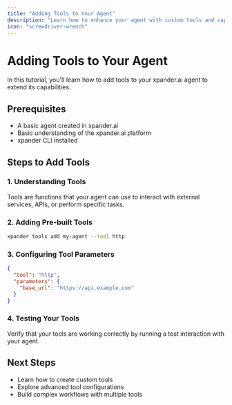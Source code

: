 ```yaml
---
title: "Adding Tools to Your Agent"
description: "Learn how to enhance your agent with custom tools and capabilities"
icon: "screwdriver-wrench"
---
```


# Adding Tools to Your Agent

In this tutorial, you'll learn how to add tools to your xpander.ai agent to extend its capabilities.

## Prerequisites
- A basic agent created in xpander.ai
- Basic understanding of the xpander.ai platform
- xpander CLI installed

## Steps to Add Tools

### 1. Understanding Tools
Tools are functions that your agent can use to interact with external services, APIs, or perform specific tasks.

### 2. Adding Pre-built Tools
```bash
xpander tools add my-agent --tool http
```

### 3. Configuring Tool Parameters
```json
{
  "tool": "http",
  "parameters": {
    "base_url": "https://api.example.com"
  }
}
```

### 4. Testing Your Tools
Verify that your tools are working correctly by running a test interaction with your agent.

## Next Steps
- Learn how to create custom tools
- Explore advanced tool configurations
- Build complex workflows with multiple tools 